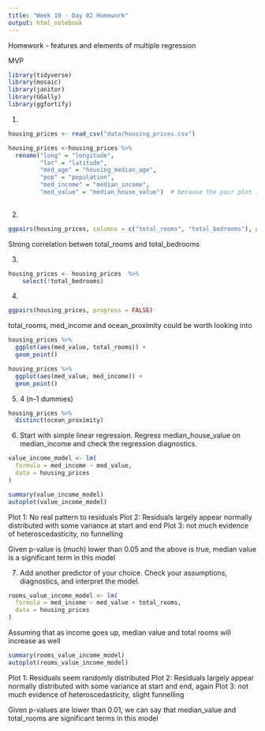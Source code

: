 ```yaml
---
title: "Week 10 - Day 02 Homework"
output: html_notebook
---
```


Homework - features and elements of multiple regression

MVP

```r
library(tidyverse)
library(mosaic) 
library(janitor)
library(GGally) 
library(ggfortify)
```

1.
```r
housing_prices <- read_csv("data/housing_prices.csv")
```

```r
housing_prices <-housing_prices %>% 
  rename("long" = "longitude",
         "lat" = "latitude",
         "med_age" = "housing_median_age",
         "pop" = "population",
         "med_income" = "median_income",
         "med_value" = "median_house_value")  # because the pair plot is almost impossible to read without shortening the names
  
```

2.
```r
ggpairs(housing_prices, columns = c("total_rooms", "total_bedrooms"), progress = FALSE)
```
Strong correlation betwen total_rooms and total_bedrooms

3. 
```r
housing_prices <- housing_prices  %>% 
    select(!total_bedrooms)
```

4.
```r
ggpairs(housing_prices, progress = FALSE)
```
total_rooms, med_income and ocean_proximity could be worth looking into

```r
housing_prices %>% 
  ggplot(aes(med_value, total_rooms)) +
  geom_point()
```

```r
housing_prices %>% 
  ggplot(aes(med_value, med_income)) +
  geom_point()
```

5. 4 (n-1 dummies)

```r
housing_prices %>% 
  distinct(ocean_proximity)
```
6. Start with simple linear regression. Regress median_house_value on median_income and check the regression diagnostics.

```r
value_income_model <- lm(
  formula = med_income ~ med_value,
  data = housing_prices
)
```

```r
summary(value_income_model)
autoplot(value_income_model)
```
Plot 1: No real pattern to residuals
Plot 2: Residuals largely appear normally distributed with some variance at start and end
Plot 3: not much evidence of heteroscedasticity, no funnelling

Given p-value is (much) lower than 0.05 and the above is true, median value is a significant term in this model

7. Add another predictor of your choice. Check your assumptions, diagnostics, and interpret the model.

```r
rooms_value_income_model <- lm(
  formula = med_income ~ med_value + total_rooms,
  data = housing_prices
)
```

Assuming that as income goes up, median value and total rooms will increase as well

```r
summary(rooms_value_income_model)
autoplot(rooms_value_income_model)
```
Plot 1: Residuals seem randomly distributed
Plot 2: Residuals largely appear normally distributed with some variance at start and end, again
Plot 3: not much evidence of heteroscedasticity, slight funnelling

Given p-values are lower than 0.01, we can say that median_value and total_rooms are significant terms in this model
